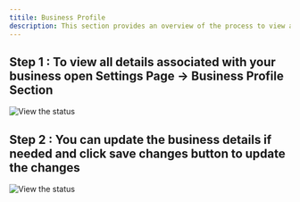 ```yaml
---
titile: Business Profile
description: This section provides an overview of the process to view and manage your business profile for your Dodo Payments account.
---
```

## Step 1 : To view all details associated with your business open Settings Page → Business Profile Section

<Frame>
    <img src="/images/guides/business-user/Business - 1.webp" alt="View the status"/>
</Frame>

## Step 2 : You can update the business details if needed and click save changes button to update the changes

<Frame>
    <img src="/images/guides/business-user/Business - 2.webp" alt="View the status"/>
</Frame>